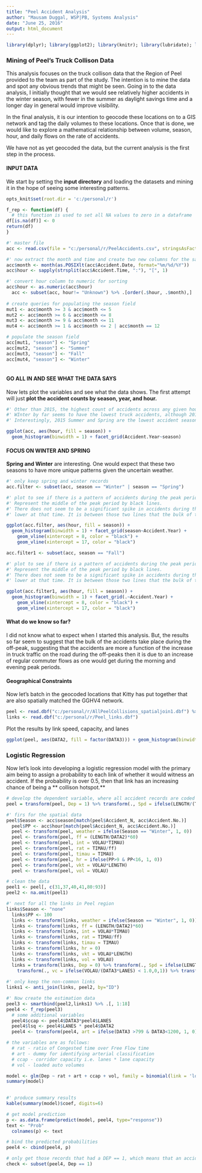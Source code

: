 ```yaml
---
title: "Peel Accident Analysis"
author: "Mausam Duggal, WSP|PB, Systems Analysis"
date: "June 25, 2016"
output: html_document
---
```


```r
library(dplyr); library(ggplot2); library(knitr); library(lubridate); library(foreign); library(gtools)
```

### Mining of Peel's Truck Collison Data

This analysis focuses on the truck collison data that the Region of Peel provided to the team as part of the study. The intention is to mine the data and spot any obvious trends that might be seen. Going in to the data analysis, I initially thought that we would see relatively higher accidents in the winter season, with fewer in the summer as daylight savings time and a longer day in general would improve visibility. 

In the final analysis, it is our intention to geocode these locations on to a GIS network and tag the daily volumes to these locations. Once that is done, we would like to explore a mathematical relationship between volume, season, hour, and daily flows on the rate of accidents.

We have not as yet geocoded the data, but the current analysis is the first step in the process.


#### INPUT DATA

We start by setting the **input directory** and loading the datasets and mining it in the hope of seeing some interesting patterns.

```r
opts_knit$set(root.dir = 'c:/personal/r')
```


```r

f_rep <- function(df) {
  # this function is used to set all NA values to zero in a dataframe
df[is.na(df)] <- 0
return(df)
}

```


```r
#' master file
acc <- read.csv(file = "c:/personal/r/PeelAccidents.csv", stringsAsFactors = FALSE)

#' now extract the month and time and create two new columns for the same
acc$month <- month(as.POSIXlt(acc$Accident.Date, format="%m/%d/%Y"))
acc$hour <- sapply(strsplit(acc$Accident.Time, ":"), "[", 1)

#' convert hour column to numeric for sorting  
acc$hour <- as.numeric(acc$hour)
  acc <- subset(acc, hour!= "Unknown") %>% .[order(.$hour, .$month),]
  
# create queries for populating the season field	
mut1 <- acc$month >= 3 & acc$month <= 5
mut2 <- acc$month >= 6 & acc$month <= 8
mut3 <- acc$month >= 9 & acc$month <= 11
mut4 <- acc$month >= 1 & acc$month <= 2 | acc$month == 12

# populate the season field
acc[mut1, "season"] <- "Spring"
acc[mut2, "season"] <- "Summer"
acc[mut3, "season"] <- "Fall"
acc[mut4, "season"] <- "Winter"
  
```

#### GO ALL IN AND SEE WHAT THE DATA SAYS

Now lets plot the variables and see what the data shows. The first attempt will just **plot the accident counts by season, year, and hour.**

```r

#' Other than 2015, the highest count of accidents across any given hour takes place in either Fall, Spring, or SUmmer 
#' WInter by far seems to have the lowest truck accidents, although 2015 stands out marginally.
#' Interestingly, 2015 Summer and Spring are the lowest accident seasons from 2011 onwards.

ggplot(acc, aes(hour, fill = season)) +
  geom_histogram(binwidth = 1) + facet_grid(Accident.Year~season)


```

#### FOCUS ON WINTER AND SPRING

**Spring and Winter** are interesting. One would expect that these two seasons to have more unique patterns given the uncertain weather. 

```r

#' only keep spring and winter records
acc.filter <- subset(acc, season == "Winter" | season == "Spring")

#' plot to see if there is a pattern of accidents during the peak periods.
#' Represent the middle of the peak period by black lines.
#' There does not seem to be a significant spike in accidents during the peak periods and this could be attributed to the fact that truck traffic is generally
#' lower at that time. It is between those two lines that the bulk of the accidents seem to be takin place. 

ggplot(acc.filter, aes(hour, fill = season)) +
  geom_histogram(binwidth = 1) + facet_grid(season~Accident.Year) +
    geom_vline(xintercept = 8, color = "black") +
    geom_vline(xintercept = 17, color = "black")

```

```r

acc.filter1 <- subset(acc, season == "Fall")

#' plot to see if there is a pattern of accidents during the peak periods.
#' Represent the middle of the peak period by black lines.
#' There does not seem to be a significant spike in accidents during the peak periods and this could be attributed to the fact that truck traffic is generally
#' lower at that time. It is between those two lines that the bulk of the accidents seem to be takin place. 

ggplot(acc.filter1, aes(hour, fill = season)) +
  geom_histogram(binwidth = 1) + facet_grid(.~Accident.Year) +
    geom_vline(xintercept = 8, color = "black") +
    geom_vline(xintercept = 17, color = "black")

```

#### What do we know so far?

I did not know what to expect when I started this analysis. But, the results so far seem to suggest that the bulk of the accidents take place during the off-peak, suggesting that the accidents are more a function of the increase in truck traffic on the road during the off-peaks then it is due to an increase of regular commuter flows as one would get during the morning and evening peak periods.

#### Geographical Constraints

Now let's batch in the geocoded locations that Kitty has put together that are also spatially matched the GGHV4 network.
```r

peel <- read.dbf("c:/personal/r/AllPeelCollisions_spatialjoin1.dbf") %>% subset(., Classifica != "04 - Non-reportable")
links <- read.dbf("c:/personal/r/Peel_links.dbf")

```

Plot the results by link speed, capacity, and lanes
```r

ggplot(peel, aes(DATA2, fill = factor(DATA3))) + geom_histogram(binwidth = 5) + facet_grid(. ~ LANES) +  xlab("Speed (km/hr)") + ggtitle("Accident distribution by link speed, capacity, and lanes") + labs(fill = "Capacity")


```

### Logistic Regression

Now let's look into developing a logistic regression model with the primary aim being to assign a probability to each link of whether it would witness an accident. If the probability is over 0.5, then that link has an increasing chance of being a ** collison hotspot.** 

```r

# develop the dependent variable, where all accident records are coded as 1 and 0 for the rest. Also create some other variables
peel = transform(peel, Dep = 1) %>% transform(., Spd = ifelse(LENGTH/(TIMAU/60) > 59, 1, 0)) %>% transform(., vc = ifelse(VOLAU/(DATA3*LANES) < 1.0,0,1)) %>% transform(., lsq = LANES*Spd)

```


```r
#' firs for the spatial data
peel$Season <- acc$season[match(peel$Accident_N, acc$Accident.No.)]
  peel$PP <- acc$hour[match(peel$Accident_N, acc$Accident.No.)]
  peel <- transform(peel, weather = ifelse(Season == "Winter", 1, 0))
  peel <- transform(peel, ff = (LENGTH/DATA2)*60)
  peel <- transform(peel, int = VOLAU*TIMAU)
  peel <- transform(peel, rat = TIMAU/ff)
  peel <- transform(peel, timau = TIMAU)
  peel <- transform(peel, hr = ifelse(PP>9 & PP<16, 1, 0))
  peel <- transform(peel, vkt = VOLAU*LENGTH)
  peel <- transform(peel, vol = VOLAU)

# clean the data
peel1 <- peel[, c(31,37,40,41,80:93)]
peel2 <- na.omit(peel1)

#' next for all the links in Peel region
links$Season <- "none"
  links$PP <- 100
  links <- transform(links, weather = ifelse(Season == "Winter", 1, 0))
  links <- transform(links, ff = (LENGTH/DATA2)*60)
  links <- transform(links, int = VOLAU*TIMAU)
  links <- transform(links, rat = TIMAU/ff)
  links <- transform(links, timau = TIMAU)
  links <- transform(links, hr = 0)
  links <- transform(links, vkt = VOLAU*LENGTH)
  links <- transform(links, vol = VOLAU)
  links = transform(links, Dep = 0) %>% transform(., Spd = ifelse(LENGTH/(TIMAU/60) > 59, 1, 0)) %>% 
    transform(., vc = ifelse(VOLAU/(DATA3*LANES) < 1.0,0,1)) %>% transform(., lsq = LANES*Spd)
  
#' only keep the non-common links
links1 <- anti_join(links, peel2, by="ID")

#' Now create the estimation data
peel3 <- smartbind(peel2,links1) %>% .[, 1:18]
peel4 <- f_rep(peel3)
  # some additional variables
  peel4$ccap <- peel4$DATA3*peel4$LANES
  peel4$lsq <- peel4$LANES * peel4$DATA2
  peel4 <- transform(peel4, art = ifelse(DATA3 >799 & DATA3<1200, 1, 0))


```


```r
# the variables are as follows:
  # rat - ratio of Congested time over Free Flow time
  # art - dummy for identifying arterial classification
  # ccap - corridor capacity i.e. lanes * lane capacity
  # vol - loaded auto volumes

model <- glm(Dep ~ rat + art + ccap + vol, family = binomial(link = 'logit'), data = peel4) 
summary(model)
  
```

```r

#' produce summary results
kable(summary(model)$coef, digits=6)

```


```r
# get model prediction
p <- as.data.frame(predict(model, peel4, type="response"))
text <- "Prob"
  colnames(p) <- text

# bind the predicted probabilities
peel4 <- cbind(peel4, p)

# only get those records that had a DEP == 1, which means that an accident was recorded at that link. This is just to check how well the predictions have actually performed.
check <- subset(peel4, Dep == 1) 

```

